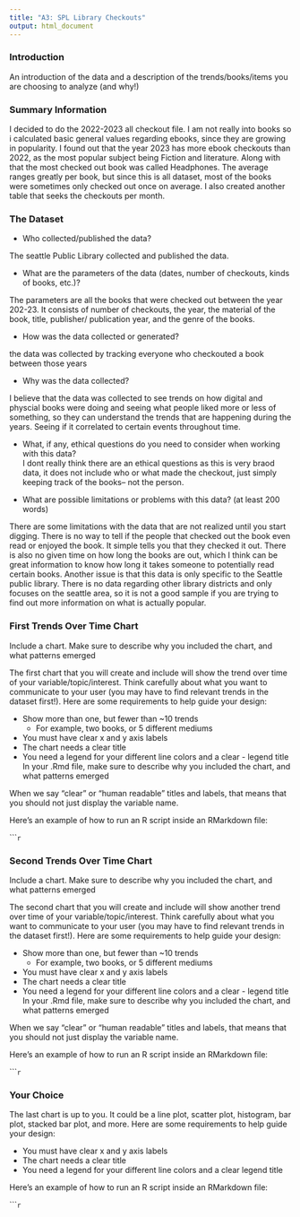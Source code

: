 ```yaml
---
title: "A3: SPL Library Checkouts"
output: html_document
---
```


### Introduction

An introduction of the data and a description of the trends/books/items you are choosing to analyze (and why!)

### Summary Information

I decided to do the 2022-2023 all checkout file. I am not really into books so i calculated basic general values regarding ebooks, since they are growing in popularity. I found out that the year 2023 has more ebook checkouts than 2022, as the most popular subject being Fiction and literature. Along with that the most checked out book was called Headphones. The average ranges greatly per book, but since this is all dataset, most of the books were sometimes only checked out once on average. I also created another table that seeks the checkouts per month.

### The Dataset

- Who collected/published the data?  

The seattle Public Library collected and published the data.

- What are the parameters of the data (dates, number of checkouts, kinds of books, etc.)?

The parameters are all the books that were checked out between the year 202-23. It consists of number of checkouts, the year, the material of the book, title, publisher/ publication year, and the genre of the books.

- How was the data collected or generated?  

the data was collected by tracking everyone who checkouted a book between those years

- Why was the data collected?  

I believe that the data was collected to see trends on how digital and physcial books were doing and seeing what people liked more or less of something, so they can understand the trends that are happening during the years. Seeing if it correlated to certain events throughout time.

- What, if any, ethical questions do you need to consider when working with this data?  
I dont really think there are an ethical questions as this is very braod data, it does not include who or what made the checkout, just simply keeping track of the books-- not the person.

- What are possible limitations or problems with this data?   (at least 200 words)

There are some limitations with the data that are not realized until you start digging. There is no way to tell if the people that checked out the book even read or enjoyed the book. It simple tells you that they checked it out. There is also no given time on how long the books are out, which I think can be great information to know how long it takes someone to potentially read certain books. Another issue is that this data is only specific to the Seattle public library. There is no data regarding other library districts and only focuses on the seattle area, so it is not a good sample if you are trying to find out more information on what is actually popular.

### First Trends Over Time Chart

Include a chart. Make sure to describe why you included the chart, and what patterns emerged

The first chart that you will create and include will show the trend over time of your variable/topic/interest. Think carefully about what you want to communicate to your user (you may have to find relevant trends in the dataset first!). Here are some requirements to help guide your design:

- Show more than one, but fewer than ~10 trends
  - For example, two books, or 5 different mediums
- You must have clear x and y axis labels
- The chart needs a clear title 
- You need a legend for your different line colors and a clear - legend title
In your .Rmd file, make sure to describe why you included the chart, and what patterns emerged

When we say "clear" or "human readable" titles and labels, that means that you should not just display the variable name.

Here's an example of how to run an R script inside an RMarkdown file:

``````r
```

### Second Trends Over Time Chart

Include a chart. Make sure to describe why you included the chart, and what patterns emerged

The second chart that you will create and include will show another trend over time of your variable/topic/interest. Think carefully about what you want to communicate to your user (you may have to find relevant trends in the dataset first!). Here are some requirements to help guide your design:

- Show more than one, but fewer than ~10 trends
  - For example, two books, or 5 different mediums
- You must have clear x and y axis labels
- The chart needs a clear title 
- You need a legend for your different line colors and a clear - legend title
In your .Rmd file, make sure to describe why you included the chart, and what patterns emerged

When we say "clear" or "human readable" titles and labels, that means that you should not just display the variable name.

Here's an example of how to run an R script inside an RMarkdown file:

``````r
```

### Your Choice

The last chart is up to you. It could be a line plot, scatter plot, histogram, bar plot, stacked bar plot, and more. Here are some requirements to help guide your design:

- You must have clear x and y axis labels
- The chart needs a clear title 
- You need a legend for your different line colors and a clear legend title

Here's an example of how to run an R script inside an RMarkdown file:

``````r
```


